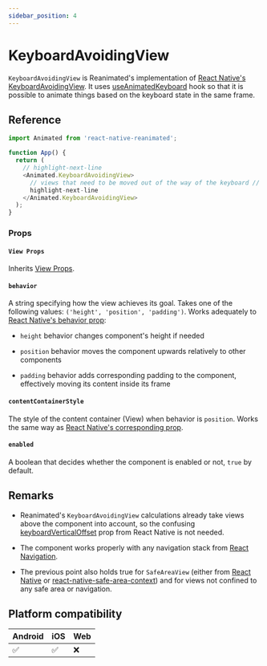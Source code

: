 ```yaml
---
sidebar_position: 4
---
```


# KeyboardAvoidingView

`KeyboardAvoidingView` is Reanimated's implementation of [React Native's KeyboardAvoidingView](https://reactnative.dev/docs/keyboardavoidingview). It uses [useAnimatedKeyboard](/docs/device/useAnimatedKeyboard) hook so that it is possible to animate things based on the keyboard state in the same frame.

## Reference

```javascript
import Animated from 'react-native-reanimated';

function App() {
  return (
    // highlight-next-line
    <Animated.KeyboardAvoidingView>
      // views that need to be moved out of the way of the keyboard //
      highlight-next-line
    </Animated.KeyboardAvoidingView>
  );
}
```

### Props

#### `View Props`

Inherits [View Props](https://reactnative.dev/docs/view#props).

#### `behavior`

A string specifying how the view achieves its goal. Takes one of the following values: `('height', 'position', 'padding')`. Works adequately to [React Native's behavior prop](https://reactnative.dev/docs/keyboardavoidingview#behavior):

- `height` behavior changes component's height if needed

- `position` behavior moves the component upwards relatively to other components

- `padding` behavior adds corresponding padding to the component, effectively moving its content inside its frame

#### `contentContainerStyle`

The style of the content container (View) when behavior is `position`. Works the same way as [React Native's corresponding prop](https://reactnative.dev/docs/keyboardavoidingview#contentcontainerstyle).

#### `enabled`

A boolean that decides whether the component is enabled or not, `true` by default.

## Remarks

- Reanimated's `KeyboardAvoidingView` calculations already take views above the component into account, so the confusing [keyboardVerticalOffset](https://reactnative.dev/docs/keyboardavoidingview#keyboardverticaloffset) prop from React Native is not needed.

- The component works properly with any navigation stack from [React Navigation](https://reactnavigation.org/).

- The previous point also holds true for `SafeAreaView` (either from [React Native](https://reactnative.dev/docs/safeareaview) or [react-native-safe-area-context](https://github.com/th3rdwave/react-native-safe-area-context)) and for views not confined to any safe area or navigation.

## Platform compatibility

<div className="platform-compatibility">

| Android | iOS | Web |
| ------- | --- | --- |
| ✅      | ✅  | ❌  |

</div>
